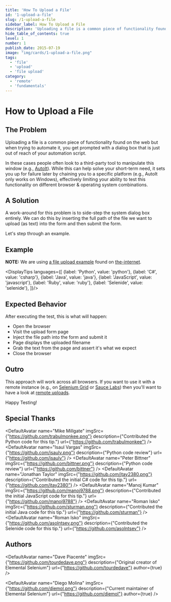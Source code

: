 ```yaml
---
title: 'How To Upload a File'
id: '1-upload-a-file'
slug: /1-upload-a-file
sidebar_label: How To Upload a File
description: 'Uploading a file is a common piece of functionality found on the web but when trying to automate it, you get prompted with a dialog box that is just out of reach of your automation script.'
hide_table_of_contents: true
level: 1
number: 1
publish_date: 2015-07-19
image: "img/cards/1-upload-a-file.png"
tags:
  - 'file'
  - 'upload'
  - 'file upload'
category:
  - 'remote'
  - 'fundamentals'
---
```


# How to Upload a File

## The Problem

Uploading a file is a common piece of functionality found on the web but when trying to automate it, you get prompted
with a dialog box that is just out of reach of your automation script.

In these cases people often look to a third-party tool to manipulate this window (e.g., [AutoIt](http://www.toolsqa.com/selenium-webdriver/autoit-selenium-webdriver/)). While this
can help solve your short-term need, it sets you up for failure later by chaining you to a specific platform (e.g.,
AutoIt only works on Windows), effectively limiting your ability to test this functionality on different browser &
operating system combinations.

## A Solution

A work-around for this problem is to side-step the system dialog box entirely. We can do this by inserting
the full path of the file we want to upload (as text) into the form and then submit the form.

Let's step through an example.

## Example

__NOTE:__ We are using [a file upload example](https://the-internet.herokuapp.com/upload) found on [the-internet](https://github.com/saucelabs/the-internet).



<DisplayTips languages={[
    {label: 'Python', value: 'python'},
    {label: 'C#', value: 'csharp'},
    {label: 'Java', value: 'java'},
    {label: 'JavaScript', value: 'javascript'},
    {label: 'Ruby', value: 'ruby'},
    {label: 'Selenide', value: 'selenide'},
]}/>

## Expected Behavior

After executing the test, this is what will happen:

+ Open the browser
+ Visit the upload form page
+ Inject the file path into the form and submit it
+ Page displays the uploaded filename
+ Grab the text from the page and assert it's what we expect
+ Close the browser

## Outro

This approach will work across all browsers. If you want to use it with a remote instance (e.g., on
[Selenium Grid](https://www.selenium.dev/documentation/grid/) or [Sauce Labs](https://saucelabs.com/)) then you'll want to have a look at [remote uploads](https://www.selenium.dev/documentation/webdriver/drivers/remote_webdriver/#uploads).

Happy Testing!

## Special Thanks


<DefaultAvatar
    name="Mike Millgate"
    imgSrc={"https://github.com/trabulmonkee.png"}
    description={"Contributed the Python code for this tip."}
    url={"https://github.com/trabulmonkee"}
/>
<DefaultAvatar
    name="Isaul Vargas"
    imgSrc={"https://github.com/isaulv.png"}
    description={"Python code review"}
    url={"https://github.com/isaulv"}
/>
<DefaultAvatar
    name="Peter Bittner"
    imgSrc={"https://github.com/bittner.png"}
    description={"Python code review"}
    url={"https://github.com/bittner"}
/>
<DefaultAvatar
    name="Jonathan Taylor"
    imgSrc={"https://github.com/jtay2380.png"}
    description={"Contributed the initial C# code for this tip."}
    url={"https://github.com/jtay2380"}
/>
<DefaultAvatar
    name="Manoj Kumar"
    imgSrc={"https://github.com/manoj9788.png"}
    description={"Contributed the initial JavaScript code for this tip."}
    url={"https://github.com/manoj9788"}
/>
<DefaultAvatar
    name="Roman Isko"
    imgSrc={"https://github.com/sturman.png"}
    description={"Contributed the initial Java code for this tip."}
    url={"https://github.com/sturman"}
/>
<DefaultAvatar
    name="Roman Isko"
    imgSrc={"https://github.com/asolntsev.png"}
    description={"Contributed the Selenide code for this tip."}
    url={"https://github.com/asolntsev"}
/>

## Authors

<DefaultAvatar
    name="Dave Piacente"
    imgSrc={"https://github.com/tourdedave.png"}
    description={"Original creator of Elemental Selenium"}
    url={"https://github.com/tourdedave"}
    author={true}
/>

<DefaultAvatar
    name="Diego Molina"
    imgSrc={"https://github.com/diemol.png"}
    description={"Current maintainer of Elemental Selenium"}
    url={"https://github.com/diemol"}
    author={true}
/>

